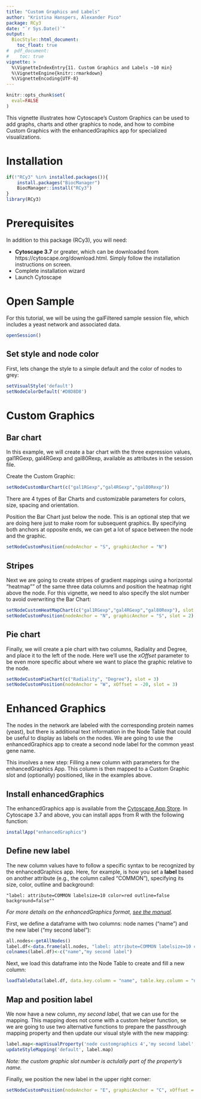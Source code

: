 ```yaml
---
title: "Custom Graphics and Labels"
author: "Kristina Hanspers, Alexander Pico"
package: RCy3
date: "`r Sys.Date()`"
output:
  BiocStyle::html_document:
    toc_float: true
#  pdf_document:
#    toc: true    
vignette: >
  %\VignetteIndexEntry{11. Custom Graphics and Labels ~10 min}
  %\VignetteEngine{knitr::rmarkdown}
  %\VignetteEncoding{UTF-8}
---
```

```r
knitr::opts_chunk$set(
  eval=FALSE
)
```

This vignette illustrates how Cytoscape's Custom Graphics can be used to add graphs, charts and other graphics to node, and how to combine Custom Graphics with the enhancedGraphics app for specialized visualizations.

# Installation
```r
if(!"RCy3" %in% installed.packages()){
    install.packages("BiocManager")
    BiocManager::install("RCy3")
}
library(RCy3)
```

# Prerequisites
In addition to this package (RCy3), you will need:

  * **Cytoscape 3.7** or greater, which can be downloaded from https://cytoscape.org/download.html. Simply follow the installation instructions on screen.
* Complete installation wizard
* Launch Cytoscape 

# Open Sample
For this tutorial, we will be using the galFiltered sample session file, which includes a yeast network and associated data.
```r
openSession()
```

## Set style and node color
First, lets change the style to a simple default and the color of nodes to grey:

```r
setVisualStyle('default')
setNodeColorDefault('#D8D8D8')
```
# Custom Graphics 
## Bar chart 
In this example, we will create a bar chart with the three expression values, gal1RGexp, gal4RGexp and gal80Rexp, available as attributes in the session file.

Create the Custom Graphic:
```r
setNodeCustomBarChart(c("gal1RGexp","gal4RGexp","gal80Rexp"))
```
There are 4 types of Bar Charts and customizable parameters for colors, size, spacing and orientation.

Position the Bar Chart just below the node. This is an optional step that we are doing here just to make room for subsequent graphics. By specifying both anchors at opposite ends, we can get a lot of space between the node and the graphic. 
```r
setNodeCustomPosition(nodeAnchor = "S", graphicAnchor = "N")
```

## Stripes
Next we are going to create stripes of gradient mappings using a horizontal "heatmap"" of the same three data columns and position the heatmap right above the node. For this vignette, we need to also specify the slot number to avoid overwriting the Bar Chart:

```r
setNodeCustomHeatMapChart(c("gal1RGexp","gal4RGexp","gal80Rexp"), slot = 2)
setNodeCustomPosition(nodeAnchor = "N", graphicAnchor = "S", slot = 2)
```

## Pie chart
Finally, we will create a pie chart with two columns, Radiality and Degree, and place it to the left of the node. Here we'll use the *xOffset* parameter to be even more specific about where we want to place the graphic relative to the node.

```r
setNodeCustomPieChart(c("Radiality", "Degree"), slot = 3)
setNodeCustomPosition(nodeAnchor = "W", xOffset = -20, slot = 3)
```

# Enhanced Graphics
The nodes in the network are labeled with the corresponding protein names (yeast), but there is additional text information in the Node Table that could be useful to display as labels on the nodes. We are going to use the enhancedGraphics app to create a second node label for the common yeast gene name.

This involves a new step: Filling a new column with parameters for the enhancedGraphics App. This column is then mapped to a Custom Graphic slot and (optionally) positioned, like in the examples above.

## Install enhancedGraphics
The enhancedGraphics app is available from the [Cytoscape App Store](http://apps.cytoscape.org/apps/enhancedgraphics). In Cytoscape 3.7 and above, you can install apps from R with the following function:

```r
installApp("enhancedGraphics")
```

## Define new label
The new column values have to follow a specific syntax to be recognized by the enhancedGraphics app.  Here, for example, is how you set a **label** based on another attribute (e.g., the column called "COMMON"), specifying its size, color, outline and background:

```
"label: attribute=COMMON labelsize=10 color=red outline=false background=false""
```
*For more details on the enhancedGraphics format, [see the manual](http://www.cgl.ucsf.edu/cytoscape/utilities3/enhancedcg.shtml).*

First, we define a dataframe with two columns: node names ("name") and the new label ("my second label"):
```r
all.nodes<-getAllNodes()
label.df<-data.frame(all.nodes, "label: attribute=COMMON labelsize=10 color=red outline=false background=false")
colnames(label.df)<-c("name","my second label")
```

Next, we load this dataframe into the Node Table to create and fill a new column:
```r
loadTableData(label.df, data.key.column = "name", table.key.column = "name")
```

## Map and position label
We now have a new column, *my second label*, that we can use for the mapping. This mapping does not come with a custom helper function, se we are going to use two alternative functions to prepare the passthrough mapping property and then update our visual style with the new mapping:
```r
label.map<-mapVisualProperty('node customgraphics 4','my second label','p')
updateStyleMapping('default', label.map)
```
*Note: the custom graphic slot number is actulally part of the property's name.*

Finally, we position the new label in the upper right corner: 
```r
setNodeCustomPosition(nodeAnchor = "E", graphicAnchor = "C", xOffset = 10, slot = 4)
```